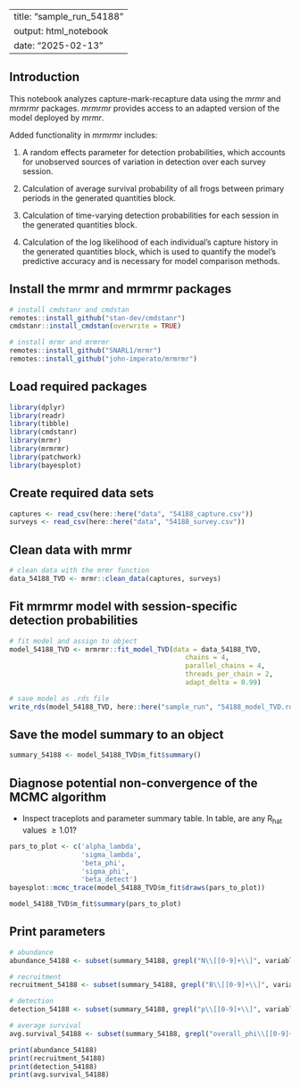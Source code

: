 
---
title: "sample_run_54188"
output: html_notebook
date: "2025-02-13"
---

## Introduction

This notebook analyzes capture-mark-recapture data using the *mrmr* and *mrmrmr* packages. *mrmrmr* provides access to an adapted version of the model deployed by *mrmr*.

Added functionality in *mrmrmr* includes:

1.  A random effects parameter for detection probabilities, which accounts for unobserved sources of variation in detection over each survey session.

2.  Calculation of average survival probability of all frogs between primary periods in the generated quantities block.

3.  Calculation of time-varying detection probabilities for each session in the generated quantities block.

4.  Calculation of the log likelihood of each individual's capture history in the generated quantities block, which is used to quantify the model's predictive accuracy and is necessary for model comparison methods.

## Install the mrmr and mrmrmr packages

```r

# install cmdstanr and cmdstan
remotes::install_github("stan-dev/cmdstanr")
cmdstanr::install_cmdstan(overwrite = TRUE)

# install mrmr and mrmrmr
remotes::install_github("SNARL1/mrmr")
remotes::install_github("john-imperato/mrmrmr")

```

## Load required packages

```r

library(dplyr)
library(readr)
library(tibble)
library(cmdstanr)
library(mrmr)
library(mrmrmr)
library(patchwork)
library(bayesplot)

```

## Create required data sets

```r

captures <- read_csv(here::here("data", "54188_capture.csv"))
surveys <- read_csv(here::here("data", "54188_survey.csv"))

```

## Clean data with mrmr

```r

# clean data with the mrmr function
data_54188_TVD <- mrmr::clean_data(captures, surveys)

```

## Fit mrmrmr model with session-specific detection probabilities

```r

# fit model and assign to object
model_54188_TVD <- mrmrmr::fit_model_TVD(data = data_54188_TVD,
                                            chains = 4,
                                            parallel_chains = 4,
                                            threads_per_chain = 2,
                                            adapt_delta = 0.99)

# save model as .rds file
write_rds(model_54188_TVD, here::here("sample_run", "54188_model_TVD.rds"))

```

## Save the model summary to an object

```r

summary_54188 <- model_54188_TVD$m_fit$summary()

```

## Diagnose potential non-convergence of the MCMC algorithm

-   Inspect traceplots and parameter summary table. In table, are any R~hat~ values $\ge 1.01$?

```r
pars_to_plot <- c('alpha_lambda', 
                  'sigma_lambda', 
                  'beta_phi', 
                  'sigma_phi', 
                  'beta_detect')
bayesplot::mcmc_trace(model_54188_TVD$m_fit$draws(pars_to_plot))

model_54188_TVD$m_fit$summary(pars_to_plot)

```

## Print parameters

```r

# abundance
abundance_54188 <- subset(summary_54188, grepl("N\\[[0-9]+\\]", variable))

# recruitment  
recruitment_54188 <- subset(summary_54188, grepl("B\\[[0-9]+\\]", variable))

# detection
detection_54188 <- subset(summary_54188, grepl("p\\[[0-9]+\\]", variable))

# average survival
avg.survival_54188 <- subset(summary_54188, grepl("overall_phi\\[[0-9]+\\]", variable))

print(abundance_54188)
print(recruitment_54188)
print(detection_54188)
print(avg.survival_54188)

```
